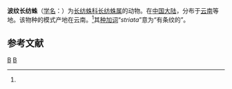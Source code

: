 {{Speciesbox
| taxon = Hersilia striata
| authority = Wang, 1985<ref name='id12907'>{{cite web| url =http://www.bioinfo.cn/db05/BjdwSpecies.php?action=view&id=12907| title =波纹长纺蛛| work =《中国动物物种编目数据库》| publisher =中国科学院微生物研究所| author =中国科学院动物研究所| accessdate =2009-04-28| deadurl =yes| archiveurl =https://web.archive.org/web/20160305074840/http://www.bioinfo.cn/db05/BjdwSpecies.php?action=view&id=12907| archivedate =2016-03-05}}</ref>
}}

'''波纹长纺蛛'''（[[学名|学名]]：{{lang|la|''Hersilia striata''}}）为[[长纺蛛科|长纺蛛科]][[长纺蛛属|长纺蛛属]]的动物。在[[中国大陆|中国大陆]]，分布于[[云南|云南]]等地。该物种的模式产地在云南。<ref name='id12907'/>其[[种加词|种加词]]“''striata''”意为“有条纹的”。

== 参考文献 ==
{{reflist}}

{{Taxonbar|from=Q3456681}}

[[Category:长纺蛛属|B]]
[[Category:1985年描述的动物|B]]


{{蜘蛛小作品}}